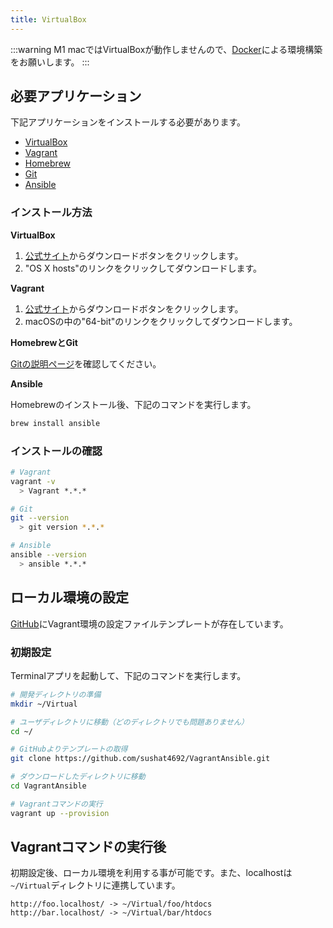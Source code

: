 ```yaml
---
title: VirtualBox
---
```


:::warning
M1 macではVirtualBoxが動作しませんので、[Docker](./docker)による環境構築をお願いします。
:::

## 必要アプリケーション

下記アプリケーションをインストールする必要があります。

* [VirtualBox](https://www.virtualbox.org/)
* [Vagrant](https://www.vagrantup.com/)
* [Homebrew](https://brew.sh/)
* [Git](https://git-scm.com/)
* [Ansible](https://www.ansible.com/)

### インストール方法

**VirtualBox**

1. [公式サイト](https://www.virtualbox.org/)からダウンロードボタンをクリックします。
2. "OS X hosts"のリンクをクリックしてダウンロードします。

**Vagrant**

1. [公式サイト](https://www.vagrantup.com/)からダウンロードボタンをクリックします。
2. macOSの中の"64-bit"のリンクをクリックしてダウンロードします。

**HomebrewとGit**

[Gitの説明ページ](./git)を確認してください。

**Ansible**

Homebrewのインストール後、下記のコマンドを実行します。

```bash
brew install ansible
```

### インストールの確認

```bash
# Vagrant
vagrant -v
  > Vagrant *.*.*

# Git
git --version
  > git version *.*.*

# Ansible
ansible --version
  > ansible *.*.*
```



## ローカル環境の設定

[GitHub](https://github.com/sushat4692/VagrantAnsible)にVagrant環境の設定ファイルテンプレートが存在しています。

### 初期設定

Terminalアプリを起動して、下記のコマンドを実行します。

```bash
# 開発ディレクトリの準備
mkdir ~/Virtual

# ユーザディレクトリに移動（どのディレクトリでも問題ありません）
cd ~/

# GitHubよりテンプレートの取得
git clone https://github.com/sushat4692/VagrantAnsible.git

# ダウンロードしたディレクトリに移動
cd VagrantAnsible

# Vagrantコマンドの実行
vagrant up --provision
```


## Vagrantコマンドの実行後

初期設定後、ローカル環境を利用する事が可能です。また、localhostは`~/Virtual`ディレクトリに連携しています。

```
http://foo.localhost/ -> ~/Virtual/foo/htdocs
http://bar.localhost/ -> ~/Virtual/bar/htdocs
```